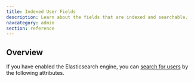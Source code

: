 ```yaml
---
title: Indexed User Fields
description: Learn about the fields that are indexed and searchable.
navcategory: admin
section: reference
---
```



## Overview

If you have enabled the Elasticsearch engine, you can [search for users](/docs/lifecycle/manage-users/search/user-search-with-elasticsearch) by the following attributes.

<IndexedUserFieldsList />
